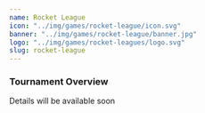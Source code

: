 ---
name: Rocket League
icon: "../img/games/rocket-league/icon.svg"
banner: "../img/games/rocket-league/banner.jpg"
logo: "../img/games/rocket-leagues/logo.svg"
slug: rocket-league
---

### Tournament Overview

Details will be available soon
